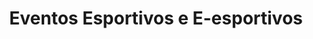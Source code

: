 ---
title: "Eventos Esportivos e E-esportivos"
description: "Resumo curto do conteúdo da página"
---